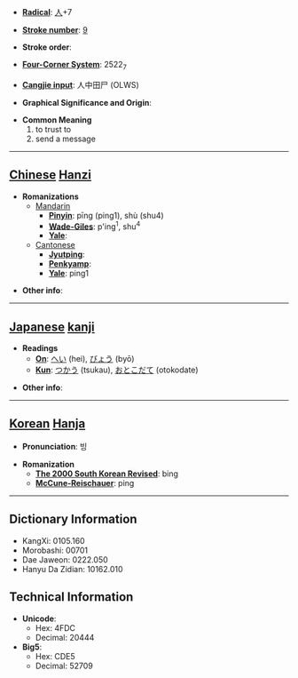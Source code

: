 * '''[[Wiktionary:Chinese radical index| Radical]]''': [[Wiktionary:Chinese radical index 人|人]]+7

* '''[[Wiktionary:Chinese total strokes index|Stroke number]]''': [[Wiktionary:Chinese total strokes index 9|9]]

* '''Stroke order''': 

* '''[[Wiktionary:Chinese four corner index|Four-Corner System]]''': 2522<sub>7</sub>

* '''[[Wiktionary:Chinese Cangjie index|Cangjie input]]''': 人中田尸 (OLWS)

* '''Graphical Significance and Origin''': 

* '''Common Meaning'''
*#to trust to
*# send a message


----

== [[Chinese]] [[Hanzi]] ==

* '''Romanizations'''
** [[Mandarin]]
*** '''[[Pinyin]]''': pīng (ping1), shù (shu4)
*** '''[[Wade-Giles]]''': p'ing<sup>1</sup>, shu<sup>4</sup>
*** '''[[Yale]]''': 
**[[Cantonese]]
***'''[[Jyutping]]''':
***'''[[Penkyamp]]''': 
***'''[[Yale]]''': ping1

* '''Other info''': 

----

== [[Japanese]] [[kanji]] ==

* '''Readings'''
** '''[[On]]''': [[へい]] (hei), [[びょう]] (byō)
** '''[[Kun]]''': [[つかう]] (tsukau), [[おとこだて]] (otokodate)

* '''Other info''':  

----

== [[Korean]] [[Hanja]] ==

* '''Pronunciation''': 빙

* '''Romanization'''
** '''[[The 2000 South Korean Revised Romanization|The 2000 South Korean Revised]]''': bing
** '''[[McCune-Reischauer]]''': ping

----

== Dictionary Information ==

* KangXi: 0105.160
* Morobashi: 00701
* Dae Jaweon: 0222.050
* Hanyu Da Zidian: 10162.010

== Technical Information ==

* '''Unicode''':
** Hex: 4FDC
** Decimal: 20444
* '''Big5''':
** Hex: CDE5
** Decimal: 52709